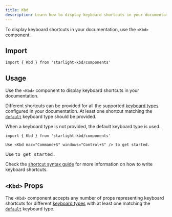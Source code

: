 ```yaml
---
title: Kbd
description: Learn how to display keyboard shortcuts in your documentation.
---
```



To display keyboard shortcuts in your documentation, use the `<Kbd>` component.


<Preview>

<Fragment slot="preview">
  <Kbd mac="Command+Shift+S" windows="Control+Shift+S" linux="Control+Shift+S" />
</Fragment>

</Preview>

## Import

```tsx
import { Kbd } from 'starlight-kbd/components'
```

## Usage

Use the `<Kbd>` component to display keyboard shortcuts in your documentation.

Different shortcuts can be provided for all the supported [keyboard types](/configuration/#types-configuration) configured in your documentation.
At least one shortcut matching the [`default`](/configuration/#default) keyboard type should be provided.

When a keyboard type is not provided, the default keyboard type is used.

<Preview>

```mdx
import { Kbd } from 'starlight-kbd/components'

Use <Kbd mac="Command+S" windows="Control+S" /> to get started.
```

<Fragment slot="preview">

Use <Kbd mac="Command+S" windows="Control+S" linux="Control+S" /> to get started.

</Fragment>

</Preview>

Check the [shortcut syntax guide](/guides/shortcut-syntax/) for more information on how to write keyboard shortcuts.

## `<Kbd>` Props

The `<Kbd>` component accepts any number of props representing keyboard shortcuts for different [keyboard types](/configuration/#types-configuration) with at least one matching the [`default`](/configuration/#default) keyboard type.
